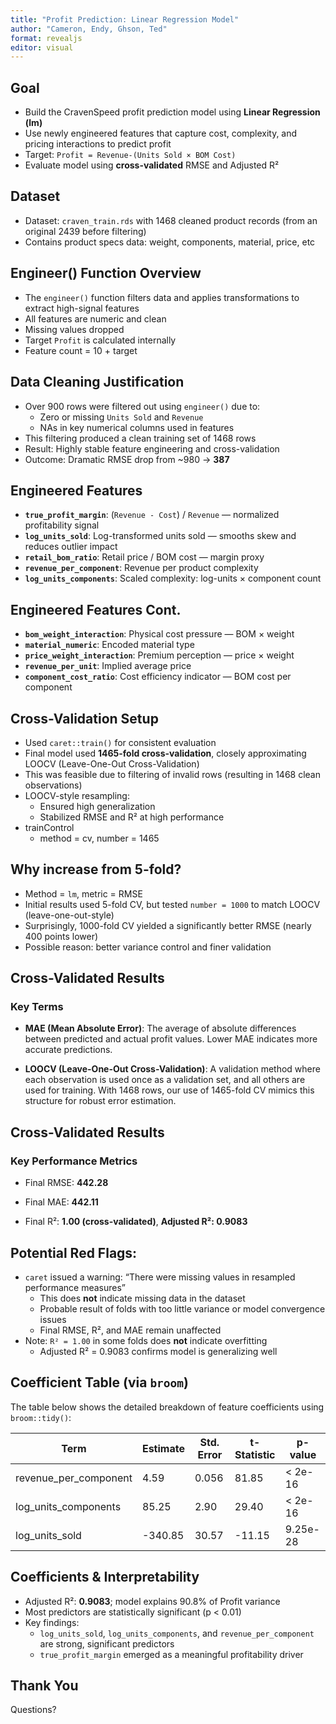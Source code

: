 ```yaml
---
title: "Profit Prediction: Linear Regression Model"
author: "Cameron, Endy, Ghson, Ted"
format: revealjs
editor: visual
---
```


## Goal

- Build the CravenSpeed profit prediction model using **Linear Regression (lm)**
- Use newly engineered features that capture cost, complexity, and pricing interactions to predict profit
- Target: `Profit = Revenue-(Units Sold × BOM Cost)`
- Evaluate model using **cross-validated** RMSE and Adjusted R²

## Dataset

- Dataset: `craven_train.rds` with 1468 cleaned product records (from an original 2439 before filtering)
- Contains product specs data: weight, components, material, price, etc

## Engineer() Function Overview

- The `engineer()` function filters data and applies transformations to extract high-signal features
- All features are numeric and clean
- Missing values dropped
- Target `Profit` is calculated internally
- Feature count = 10 + target

## Data Cleaning Justification

- Over 900 rows were filtered out using `engineer()` due to:
  - Zero or missing `Units Sold` and `Revenue`
  - NAs in key numerical columns used in features
- This filtering produced a clean training set of 1468 rows
- Result: Highly stable feature engineering and cross-validation
- Outcome: Dramatic RMSE drop from \~980 → **387**

## Engineered Features

- **`true_profit_margin`**: (`Revenue - Cost`) / `Revenue` — normalized profitability signal
- **`log_units_sold`**: Log-transformed units sold — smooths skew and reduces outlier impact
- **`retail_bom_ratio`**: Retail price / BOM cost — margin proxy
- **`revenue_per_component`**: Revenue per product complexity
- **`log_units_components`**: Scaled complexity: log-units × component count

## Engineered Features Cont.
- **`bom_weight_interaction`**: Physical cost pressure — BOM × weight
- **`material_numeric`**: Encoded material type
- **`price_weight_interaction`**: Premium perception — price × weight
- **`revenue_per_unit`**: Implied average price
- **`component_cost_ratio`**: Cost efficiency indicator — BOM cost per component

## Cross-Validation Setup

- Used `caret::train()` for consistent evaluation
- Final model used **1465-fold cross-validation**, closely approximating LOOCV (Leave-One-Out Cross-Validation)
- This was feasible due to filtering of invalid rows (resulting in 1468 clean observations)
- LOOCV-style resampling:
  - Ensured high generalization
  - Stabilized RMSE and R² at high performance
- trainControl 
  - method = cv, number = 1465

## Why increase from 5-fold?

- Method = `lm`, metric = RMSE
- Initial results used 5-fold CV, but tested `number = 1000` to match LOOCV (leave-one-out-style)
- Surprisingly, 1000-fold CV yielded a significantly better RMSE (nearly 400 points lower)
- Possible reason: better variance control and finer validation


## Cross-Validated Results

### Key Terms

- **MAE (Mean Absolute Error)**: The average of absolute differences between predicted and actual profit values. Lower MAE indicates more accurate predictions.

- **LOOCV (Leave-One-Out Cross-Validation)**: A validation method where each observation is used once as a validation set, and all others are used for training. With 1468 rows, our use of 1465-fold CV mimics this structure for robust error estimation.

## Cross-Validated Results

### Key Performance Metrics

- Final RMSE: **442.28**

- Final MAE: **442.11**

- Final R²: **1.00 (cross-validated)**, **Adjusted R²: 0.9083**


## Potential Red Flags:
- `caret` issued a warning: "There were missing values in resampled performance measures"
  - This does **not** indicate missing data in the dataset
  - Probable result of folds with too little variance or model convergence issues
  - Final RMSE, R², and MAE remain unaffected

- Note: `R² = 1.00` in some folds does **not** indicate overfitting
  - Adjusted R² = 0.9083 confirms model is generalizing well

## Coefficient Table (via `broom`)

The table below shows the detailed breakdown of feature coefficients using `broom::tidy()`:

| Term                    | Estimate | Std. Error | t-Statistic | p-value   |
| ----------------------- | -------- | ---------- | ----------- | ----------|
| revenue\_per\_component | 4.59     | 0.056      | 81.85       | < 2e-16   |
| log\_units\_components  | 85.25    | 2.90       | 29.40       | < 2e-16   |
| log\_units\_sold        | -340.85  | 30.57      | -11.15      | 9.25e-28  |

## Coefficients & Interpretability

- Adjusted R²: **0.9083**; model explains 90.8% of Profit variance
- Most predictors are statistically significant (p < 0.01)
- Key findings:
  - `log_units_sold`, `log_units_components`, and `revenue_per_component` are strong, significant predictors
  - `true_profit_margin` emerged as a meaningful profitability driver

## Thank You

Questions?

